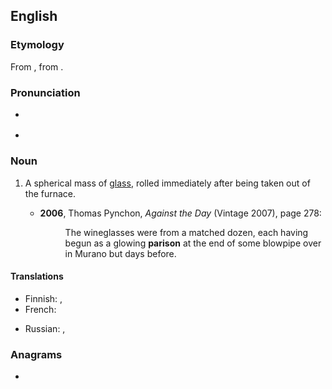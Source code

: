 ==English==

===Etymology===
From {{der|en|fr|paraison}}, from {{m|fr|parer||pare}}.

===Pronunciation===
* {{a|UK}} {{IPA|en|/ˈpæɹɪsən/}}
* {{a|US}} {{IPA|en|/ˈpɛɹəsən/}}

===Noun===
{{en-noun}}

# {{lb|en|glassblowing}} A spherical mass of [[glass]], rolled immediately after being taken out of the furnace.
#* '''2006''', Thomas Pynchon, ''Against the Day'' (Vintage 2007), page 278:
#*: The wineglasses were from a matched dozen, each having begun as a glowing '''parison''' at the end of some blowpipe over in Murano but days before.

====Translations====
{{trans-top|primary mass in glassblowing}}
* Finnish: {{t+|fi|aihio}}, {{t|fi|lasiaihio}}
* French: {{t+|fr|paraison|f}}
{{trans-mid}}
* Russian: {{t+|ru|ба́ночка|f}}, {{t+|ru|пу́лька|f}}
{{trans-bottom}}

===Anagrams===
* {{anagrams|en|a=ainoprs|asporin|pansori|soprani}}